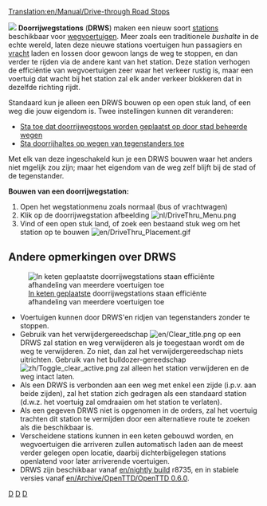 [[Translation:en/Manual/Drive-through Road Stops]]


[[File:en/DriveThru Bus Stops.gif|left|]]
'''Doorrijwegstations''' ('''DRWS''') maken een nieuw soort [[nl/Manual/Stations|stations]] beschikbaar voor [[nl/wegvoertuigen|wegvoertuigen]]. Meer zoals een traditionele ''bushalte'' in de echte wereld, laten deze nieuwe stations voertuigen hun passagiers en [[nl/vracht|vracht]] laden en lossen door gewoon langs de weg te stoppen, en dan verder te rijden via de andere kant van het station. Deze station verhogen de efficiëntie van wegvoertuigen zeer waar het verkeer rustig is, maar een voertuig dat wacht bij het station zal elk ander verkeer blokkeren dat in dezelfde richting rijdt.

Standaard kun je alleen een DRWS bouwen op een open stuk land, of een weg die jouw eigendom is. Twee instellingen kunnen dit veranderen: 

* [[nl/Archive/Manual/Settings/Geavanceerde instellingen/Stations#Sta_toe_dat_doorrijwegstops_worden_geplaatst_op_door_stad_beheerde_wegen|Sta toe dat doorrijwegstops worden geplaatst op door stad beheerde wegen]]
* [[nl/Archive/Manual/Settings/Geavanceerde instellingen/Stations#Sta_doorrijhaltes_op_wegen_van_tegenstanders_toe|Sta doorrijhaltes op wegen van tegenstanders toe]]

Met elk van deze ingeschakeld kun je een DRWS bouwen waar het anders niet mgelijk zou zijn; maar het eigendom van de weg zelf blijft bij de stad of de tegenstander. 

'''Bouwen van een doorrijwegstation:'''
#Open het wegstationmenu zoals normaal (bus of vrachtwagen)
#Klik op de doorrijwegstation afbeelding [[File:nl/DriveThru Menu.png|none]]
#Vind of een open stuk land, of zoek een bestaand stuk weg om het station op te bouwen [[File:en/DriveThru Placement.gif|none]]

==Andere opmerkingen over DRWS==
[[File:en/DriveThru Multiple.gif|frame|[[nl/Manual/Laadperrons#Multistop|In keten geplaatste]] doorrijwegstations staan efficiënte afhandeling van meerdere voertuigen toe]]
*Voertuigen kunnen door DRWS'en ridjen van tegenstanders zonder te stoppen.
*Gebruik van het verwijdergereedschap [[File:en/Clear title.png]] op een DRWS zal station en weg verwijderen als je toegestaan wordt om de weg te verwijderen. Zo niet, dan zal het verwijdergereedschap niets uitrichten. Gebruik van het bulldozer-gereedschap [[File:zh/Toggle clear active.png]] zal alleen het station verwijderen en de weg intact laten.
*Als een DRWS is verbonden aan een weg met enkel een zijde (i.p.v. aan beide zijden), zal het station zich gedragen als een standaard station (d.w.z. het voertuig zal omdraaien om het station te verlaten).
*Als een gegeven DRWS niet is opgenomen in de orders, zal het voertuig trachten dit station te vermijden door een alternatieve route te zoeken als die beschikbaar is.
*Verscheidene stations kunnen in een keten gebouwd worden, en wegvoertuigen die arriveren zullen automatisch laden aan de meest verder gelegen open locatie, daarbij dichterbijgelegen stations openlatend voor later arriverende voertuigen.
*DRWS zijn beschikbaar vanaf [[en/nightly build]] r8735, en in stabiele versies vanaf [[en/Archive/OpenTTD/OpenTTD 0.6.0]].

[[Category:en/0.6.0 Features|D]]
[[Category:nl/Constructie|D]]
[[Category:nl/Spelen|D]]